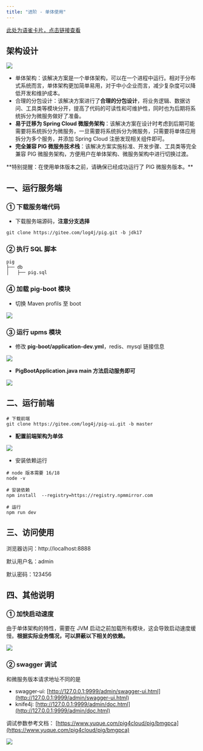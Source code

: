 ```yaml
---
title: "进阶 - 单体使用"
---
```


[此处为语雀卡片，点击链接查看](https://www.yuque.com/docs/147533675#IrzMX)

## 架构设计
![](/images/1700533656634-26d87aae-31eb-44ce-a2e6-fc33e8184887.png)

- 单体架构：该解决方案是一个单体架构，可以在一个进程中运行。相对于分布式系统而言，单体架构更加简单易用，对于中小企业而言，减少复杂度可以降低开发和维护成本。
- 合理的分包设计：该解决方案进行了**合理的分包设计**，将业务逻辑、数据访问、工具类等模块分开，提高了代码的可读性和可维护性，同时也为后期将系统拆分为微服务做好了准备。
- **易于迁移为 Spring Cloud 微服务架构**：该解决方案在设计时考虑到后期可能需要将系统拆分为微服务，一旦需要将系统拆分为微服务，只需要将单体应用拆分为多个服务，并添加 Spring Cloud 注册发现相关组件即可。
- **完全兼容 PIG 微服务技术栈**：该解决方案实施标准、开发步骤、工具类等完全兼容 PIG 微服务架构，方便用户在单体架构、微服务架构中进行切换过渡。

<Warning>
**特别提醒：在使用单体版本之前，请确保已经成功运行了 PIG 微服务版本。**
</Warning>

## 一、运行服务端
### ① 下载服务端代码
- 下载服务端源码，**注意分支选择**

```shell
git clone https://gitee.com/log4j/pig.git -b jdk17
```

### ② 执行 SQL 脚本
```shell
pig
├── db
│   ├── pig.sql
```

### ④ 加载 pig-boot 模块
- 切换 Maven profils 至 boot 

![](/images/1713334205920-02749b6a-3a0a-4dee-acec-e3df113266e1.png)

### ③ 运行 upms 模块
- 修改 **pig-boot/application-dev.yml**，redis、mysql 链接信息

![](/images/1712644523061-baa7c014-3a28-4b75-bf2a-d57149db8b46.png)

- **PigBootApplication.java main 方法启动服务即可**

![](/images/1712644593758-49f0f659-d8c1-4277-a131-5bba3fa3f334.png)

## 二、运行前端
```shell
# 下载前端
git clone https://gitee.com/log4j/pig-ui.git -b master
```

- **配置前端架构为单体**

![](https://minio.pigx.top/oss/202311/1700473026.png)

- 安装依赖运行

```shell
# node 版本需要 16/18
node -v  

# 安装依赖
npm install  --registry=https://registry.npmmirror.com

# 运行
npm run dev
```

## 三、访问使用
<Note>
浏览器访问：http://localhost:8888

默认用户名：admin

默认密码：123456
</Note>

## 四、其他说明
### ① 加快启动速度
由于单体架构的特性，需要在 JVM 启动之前加载所有模块，这会导致启动速度缓慢。**根据实际业务情况，可以屏蔽以下相关的依赖。**

![](/images/1713335024964-cbefd3ba-4d5f-44ec-8158-d33a5cc57ed0.png)

### ② swagger 调试
和微服务版本请求地址不同的是

- swagger-ui: [http://127.0.0.1:9999/admin/swagger-ui.html](http://127.0.0.1:9999/admin/swagger-ui.html) 
- knife4j: [http://127.0.0.1:9999/admin/doc.html](http://127.0.0.1:9999/admin/doc.html)

调试参数参考文档： [https://www.yuque.com/pig4cloud/pig/bmgpca](https://www.yuque.com/pig4cloud/pig/bmgpca)

![](/images/1700527095040-b7284663-dc53-4c11-a0c2-7b59c1cd2a08.png)

